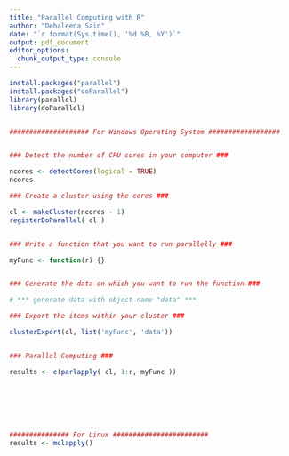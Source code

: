 ```yaml
---
title: "Parallel Computing with R"
author: "Debaleena Sain"
date: "`r format(Sys.time(), '%d %B, %Y')`"
output: pdf_document
editor_options: 
  chunk_output_type: console
---
```


```r
install.packages("parallel")
install.packages("doParallel")
library(parallel)
library(doParallel)


#################### For Windows Operating System ##################


### Detect the number of CPU cores in your computer ###

ncores <- detectCores(logical = TRUE)
ncores

### Create a cluster using the cores ###

cl <- makeCluster(ncores - 1)
registerDoParallel( cl )


### Write a function that you want to run parallelly ###

myFunc <- function(r) {}


### Generate the data on which you want to run the function ###

# *** generate data with object name "data" ***

### Export the items within your cluster ###

clusterExport(cl, list('myFunc', 'data'))


### Parallel Computing ###

results <- c(parlapply( cl, 1:r, myFunc ))







############### For Linux ########################
results <- mclapply()






```
